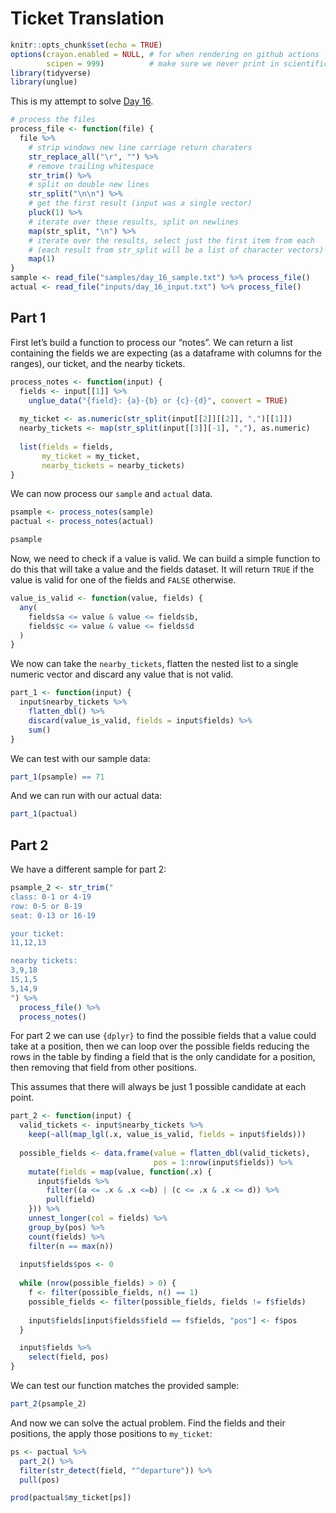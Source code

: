 # Ticket Translation

```r
knitr::opts_chunk$set(echo = TRUE)
options(crayon.enabled = NULL, # for when rendering on github actions
        scipen = 999)          # make sure we never print in scientific notation
library(tidyverse)
library(unglue)
```

This is my attempt to solve [Day 16](https://adventofcode.com/2020/day/16).

```r
# process the files
process_file <- function(file) {
  file %>%
    # strip windows new line carriage return charaters
    str_replace_all("\r", "") %>%
    # remove trailing whitespace
    str_trim() %>%
    # split on double new lines
    str_split("\n\n") %>%
    # get the first result (input was a single vector)
    pluck(1) %>%
    # iterate over these results, split on newlines
    map(str_split, "\n") %>%
    # iterate over the results, select just the first item from each
    # (each result from str_split will be a list of character vectors)
    map(1)
}
sample <- read_file("samples/day_16_sample.txt") %>% process_file()
actual <- read_file("inputs/day_16_input.txt") %>% process_file()
```

## Part 1

First let's build a function to process our "notes". We can return a list containing the fields we are expecting (as a
dataframe with columns for the ranges), our ticket, and the nearby tickets.

```r
process_notes <- function(input) {
  fields <- input[[1]] %>%
    unglue_data("{field}: {a}-{b} or {c}-{d}", convert = TRUE)
  
  my_ticket <- as.numeric(str_split(input[[2]][[2]], ",")[[1]])
  nearby_tickets <- map(str_split(input[[3]][-1], ","), as.numeric)
  
  list(fields = fields,
       my_ticket = my_ticket,
       nearby_tickets = nearby_tickets)
}
```

We can now process our `sample` and `actual` data.

```r
psample <- process_notes(sample)
pactual <- process_notes(actual)

psample
```

Now, we need to check if a value is valid. We can build a simple function to do this that will take a value and the
fields dataset. It will return `TRUE` if the value is valid for one of the fields and `FALSE` otherwise.

```r
value_is_valid <- function(value, fields) {
  any(
    fields$a <= value & value <= fields$b,
    fields$c <= value & value <= fields$d
  )
}
```

We now can take the `nearby_tickets`, flatten the nested list to a single numeric vector and discard any value that is
not valid.

```r
part_1 <- function(input) {
  input$nearby_tickets %>%
    flatten_dbl() %>%
    discard(value_is_valid, fields = input$fields) %>%
    sum()
}
```

We can test with our sample data:

```r
part_1(psample) == 71
```

And we can run with our actual data:

```r
part_1(pactual)
```

## Part 2

We have a different sample for part 2:

```r
psample_2 <- str_trim("
class: 0-1 or 4-19
row: 0-5 or 8-19
seat: 0-13 or 16-19

your ticket:
11,12,13

nearby tickets:
3,9,18
15,1,5
5,14,9
") %>%
  process_file() %>%
  process_notes()
```

For part 2 we can use `{dplyr}` to find the possible fields that a value could take at a position, then we can loop
over the possible fields reducing the rows in the table by finding a field that is the only candidate for a position,
then removing that field from other positions.

This assumes that there will always be just 1 possible candidate at each point.

```r
part_2 <- function(input) {
  valid_tickets <- input$nearby_tickets %>%
    keep(~all(map_lgl(.x, value_is_valid, fields = input$fields)))
  
  possible_fields <- data.frame(value = flatten_dbl(valid_tickets),
                                pos = 1:nrow(input$fields)) %>%
    mutate(fields = map(value, function(.x) {
      input$fields %>%
        filter((a <= .x & .x <=b) | (c <= .x & .x <= d)) %>%
        pull(field)
    })) %>%
    unnest_longer(col = fields) %>%
    group_by(pos) %>%
    count(fields) %>%
    filter(n == max(n))
  
  input$fields$pos <- 0
  
  while (nrow(possible_fields) > 0) {
    f <- filter(possible_fields, n() == 1)
    possible_fields <- filter(possible_fields, fields != f$fields)
    
    input$fields[input$fields$field == f$fields, "pos"] <- f$pos
  }

  input$fields %>%
    select(field, pos)
}
```

We can test our function matches the provided sample:

```r
part_2(psample_2)
```

And now we can solve the actual problem. Find the fields and their positions, the apply those positions to `my_ticket`:

```r
ps <- pactual %>%
  part_2() %>%
  filter(str_detect(field, "^departure")) %>%
  pull(pos)

prod(pactual$my_ticket[ps])
```
